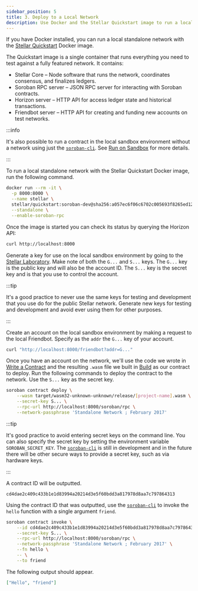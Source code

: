 ```yaml
---
sidebar_position: 5
title: 3. Deploy to a Local Network
description: Use Docker and the Stellar Quickstart image to run a local network.
---
```


If you have Docker installed, you can run a local standalone network with the [Stellar Quickstart] Docker image.

The Quickstart image is a single container that runs everything you need to test against a fully featured network. It contains:

- Stellar Core – Node software that runs the network, coordinates consensus, and finalizes ledgers.
- Soroban RPC server – JSON RPC server for interacting with Soroban contracts.
- Horizon server – HTTP API for access ledger state and historical transactions.
- Friendbot server – HTTP API for creating and funding new accounts on test networks.

:::info

It's also possible to run a contract in the local sandbox environment without a network using just the [`soroban-cli`]. See [Run on Sandbox] for more details.

:::

To run a local standalone network with the Stellar Quickstart Docker image, run the following command.

```sh
docker run --rm -it \
  -p 8000:8000 \
  --name stellar \
  stellar/quickstart:soroban-dev@sha256:a057ec6f06c6702c005693f8265ed1261e901b153a754e97cf18b0962257e872 \
  --standalone \
  --enable-soroban-rpc
```

Once the image is started you can check its status by querying the Horizon API:

```sh
curl http://localhost:8000
```

Generate a key for use on the local sandbox environment by going to the [Stellar Laboratory]. Make note of both the `G...` and `S...` keys. The `G...` key is the public key and will also be the account ID. The `S...` key is the secret key and is that you use to control the account.

:::tip

It's a good practice to never use the same keys for testing and development that you use do for the public Stellar network. Generate new keys for testing and development and avoid ever using them for other purposes.

:::

Create an account on the local sandbox environment by making a request to the local Friendbot. Specify as the `addr` the `G...` key of your account.

```sh
curl "http://localhost:8000/friendbot?addr=G..."
```

Once you have an account on the network, we'll use the code we wrote in [Write a Contract] and the resulting `.wasm` file we built in [Build] as our contract to deploy. Run the following commands to deploy the contract to the network. Use the `S...` key as the secret key.

```sh
soroban contract deploy \
    --wasm target/wasm32-unknown-unknown/release/[project-name].wasm \
    --secret-key S... \
    --rpc-url http://localhost:8000/soroban/rpc \
    --network-passphrase 'Standalone Network ; February 2017'
```

:::tip

It's good practice to avoid entering secret keys on the command line. You can also specify the secret key by setting the environment variable `SOROBAN_SECRET_KEY`. The [`soroban-cli`] is still in development and in the future there will be other secure ways to provide a secret key, such as via hardware keys.

:::

A contract ID will be outputted.

```
cd4dae2c409c433b1e1d83994a20214d3e5f60bdd3a817978d8aa7c797864313
```

Using the contract ID that was outputted, use the [`soroban-cli`] to invoke the `hello` function with a single argument `friend`.

```sh
soroban contract invoke \
    --id cd4dae2c409c433b1e1d83994a20214d3e5f60bdd3a817978d8aa7c797864313 \
    --secret-key S... \
    --rpc-url http://localhost:8000/soroban/rpc \
    --network-passphrase 'Standalone Network ; February 2017' \
    --fn hello \
    -- \
    --to friend
```

The following output should appear.

```json
["Hello", "friend"]
```

[Write a Contract]: hello-world#write-a-contract
[Run on a Local Network]: run-on-local-network
[Build]: hello-world#build
[`soroban-cli`]: ../getting-started/setup#install-the-soroban-cli
[Stellar Laboratory]: https://laboratory.stellar.org/#account-creator?network=test
[Run on Sandbox]: hello-world#run-on-sandbox
[Stellar Quickstart]: https://github.com/stellar/quickstart
